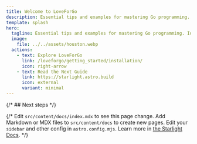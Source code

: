 ```yaml
---
title: Welcome to LoveForGo
description: Essential tips and examples for mastering Go programming. Ideal for both beginners and experienced developers.
template: splash
hero:
  tagline: Essential tips and examples for mastering Go programming. Ideal for both beginners and experienced developers.
  image:
    file: ../../assets/houston.webp
  actions:
    - text: Explore LoveForGo
      link: /loveforgo/getting_started/installation/
      icon: right-arrow
    - text: Read the Next Guide
      link: https://starlight.astro.build
      icon: external
      variant: minimal
---
```



{/* ## Next steps */}

{/* <CardGrid stagger>
	<Card title="Update content" icon="pencil">
		Edit `src/content/docs/index.mdx` to see this page change.
	</Card>
	<Card title="Add new content" icon="add-document">
		Add Markdown or MDX files to `src/content/docs` to create new pages.
	</Card>
	<Card title="Configure your site" icon="setting">
		Edit your `sidebar` and other config in `astro.config.mjs`.
	</Card>
	<Card title="Read the docs" icon="open-book">
		Learn more in [the Starlight Docs](https://starlight.astro.build/).
	</Card>
</CardGrid> */}
